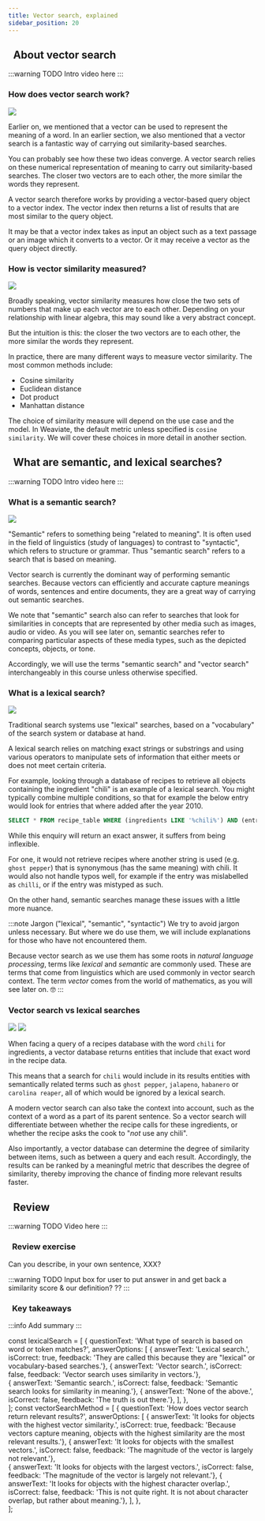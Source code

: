 ```yaml
---
title: Vector search, explained
sidebar_position: 20
---
```


## <i class="fa-solid fa-square-chevron-right"></i>&nbsp;&nbsp;About vector search

:::warning TODO
Intro video here
:::

### How does vector search work?

![](../../tmp_images/person_holding_a_magnifying_glass_in_front_of_a_big_pile_of_numbers_1.jpg)

Earlier on, we mentioned that a vector can be used to represent the meaning of a word. In an earlier section, we also mentioned that a vector search is a fantastic way of carrying out similarity-based searches. 

You can probably see how these two ideas converge. A vector search relies on these numerical representation of meaning to carry out similarity-based searches. The closer two vectors are to each other, the more similar the words they represent.

A vector search therefore works by providing a vector-based query object to a vector index. The vector index then returns a list of results that are most similar to the query object.

It may be that a vector index takes as input an object such as a text passage or an image which it converts to a vector. Or it may receive a vector as the query object directly. 

### How is vector similarity measured?

![](../../tmp_images/scale_of_justice_with_words_on_either_side_0.jpg)

Broadly speaking, vector similarity measures how close the two sets of numbers that make up each vector are to each other. Depending on your relationship with linear algebra, this may sound like a very abstract concept. 

But the intuition is this: the closer the two vectors are to each other, the more similar the words they represent.

In practice, there are many different ways to measure vector similarity. The most common methods include: 
- Cosine similarity
- Euclidean distance
- Dot product
- Manhattan distance

The choice of similarity measure will depend on the use case and the model. In Weaviate, the default metric unless specified is `cosine similarity`. We will cover these choices in more detail in another section.

## <i class="fa-solid fa-square-chevron-right"></i>&nbsp;&nbsp;What are semantic, and lexical searches?

:::warning TODO
Intro video here
:::

### What is a semantic search?

![](../../tmp_images/confused_people_looking_at_two_similar_piles_of_documents__1.jpg)

"Semantic" refers to something being "related to meaning". It is often used in the field of linguistics (study of languages) to contrast to "syntactic", which refers to structure or grammar. Thus "semantic search" refers to a search that is based on meaning.

Vector search is currently the dominant way of performing semantic searches. Because vectors can efficiently and accurate capture meanings of words, sentences and entire documents, they are a great way of carrying out semantic searches. 

We note that "semantic" search also can refer to searches that look for similarities in concepts that are represented by other media such as images, audio or video. As you will see later on, semantic searches refer to comparing particular aspects of these media types, such as the depicted concepts, objects, or tone.

Accordingly, we will use the terms "semantic search" and "vector search" interchangeably in this course unless otherwise specified.

### What is a lexical search?

![](../../tmp_images/person_holding_a_magnifying_glass_in_front_of_a_big_pile_of_words_1.jpg)

Traditional search systems use "lexical" searches, based on a "vocabulary" of the search system or database at hand.

A lexical search relies on matching exact strings or substrings and using various operators to manipulate sets of information that either meets or does not meet certain criteria. 

For example, looking through a database of recipes to retrieve all objects containing the ingredient "chili" is an example of a lexical search. You might typically combine multiple conditions, so that for example the below entry would look for entries that where added after the year 2010.

```sql
SELECT * FROM recipe_table WHERE (ingredients LIKE '%chili%') AND (entry_year > 2010)
```

While this enquiry will return an exact answer, it suffers from being  inflexible. 

For one, it would not retrieve recipes where another string is used (e.g. `ghost pepper`) that is synonymous (has the same meaning) with chili. It would also not handle typos well, for example if the entry was mislabelled as `chilli`, or if the entry was mistyped as such. 

On the other hand, semantic searches manage these issues with a little more nuance.

:::note Jargon ("lexical", "semantic", "syntactic")
We try to avoid jargon unless necessary. But where we do use them, we will include explanations for those who have not encountered them.

Because vector search as we use them has some roots in *natural language processing*, terms like *lexical* and *semantic* are commonly used. These are terms that come from linguistics which are used commonly in vector search context. The term *vector* comes from the world of mathematics, as you will see later on. 🤓
:::

### Vector search vs lexical searches

![](../../tmp_images/person_holding_a_magnifying_glass_in_front_of_a_big_pile_of_numbers_1.jpg)
![](../../tmp_images/person_holding_a_magnifying_glass_in_front_of_a_big_pile_of_words_1.jpg)

When facing a query of a recipes database with the word `chili` for ingredients, a vector database returns entities that include that exact word in the recipe data. 

This means that a search for `chili` would include in its results entities with semantically related terms such as `ghost pepper`, `jalapeno`, `habanero` or `carolina reaper`, all of which would be ignored by a lexical search.

A modern vector search can also take the context into account, such as the context of a word as a part of its parent sentence. So a vector search will differentiate between whether the recipe calls for these ingredients, or whether the recipe asks the cook to "*not* use any chili". 

Also importantly, a vector database can determine the degree of similarity between items, such as between a query and each result. Accordingly, the results can be ranked by a meaningful metric that describes the degree of similarity, thereby improving the chance of finding more relevant results faster.

<Quiz questions={lexicalSearch} />

<Quiz questions={vectorSearchMethod} />

## <i class="fa-solid fa-square-chevron-right"></i>&nbsp;&nbsp;Review

:::warning TODO
Video here
:::

### <i class="fa-solid fa-pen-to-square"></i>&nbsp;&nbsp;Review exercise

Can you describe, in your own sentence, XXX?

:::warning TODO
Input box for user to put answer in and get back a similarity score & our definition?
??
:::

### <i class="fa-solid fa-lightbulb-on"></i>&nbsp;&nbsp;Key takeaways

:::info
Add summary
:::

const lexicalSearch = [
  {
    questionText: 'What type of search is based on word or token matches?',
    answerOptions: [
      { answerText: 'Lexical search.', isCorrect: true, feedback: 'They are called this because they are "lexical" or vocabulary-based searches.'},
      { answerText: 'Vector search.', isCorrect: false, feedback: 'Vector search uses similarity in vectors.'},   
      { answerText: 'Semantic search.', isCorrect: false, feedback: 'Semantic search looks for similarity in meaning.'},
      { answerText: 'None of the above.', isCorrect: false, feedback: 'The truth is out there.'},
    ],
  },     
];
const vectorSearchMethod = [
  {
    questionText: 'How does vector search return relevant results?',
    answerOptions: [
      { answerText: 'It looks for objects with the highest vector similarity.', isCorrect: true, feedback: 'Because vectors capture meaning, objects with the highest similarity are the most relevant results.'},
      { answerText: 'It looks for objects with the smallest vectors.', isCorrect: false, feedback: 'The magnitude of the vector is largely not relevant.'},   
      { answerText: 'It looks for objects with the largest vectors.', isCorrect: false, feedback: 'The magnitude of the vector is largely not relevant.'},
      { answerText: 'It looks for objects with the highest character overlap.', isCorrect: false, feedback: 'This is not quite right. It is not about character overlap, but rather about meaning.'},
    ],
  },     
];

